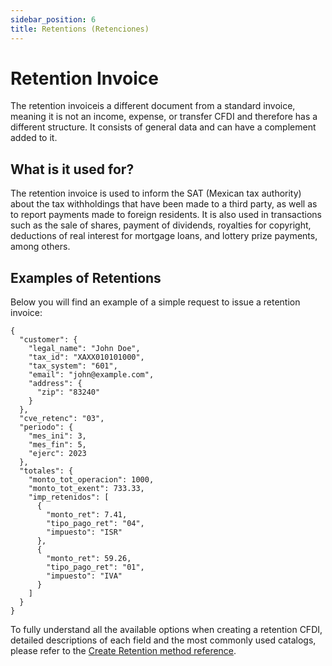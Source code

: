 ```yaml
---
sidebar_position: 6
title: Retentions (Retenciones)
---
```


# Retention Invoice

The retention invoiceis a different document from a standard invoice, meaning
it is not an income, expense, or transfer CFDI and therefore has a different
structure. It consists of general data and can have a complement added to it.

## What is it used for?

The retention invoice is used to inform the SAT (Mexican tax authority) about
the tax withholdings that have been made to a third party, as well as to report
payments made to foreign residents. It is also used in transactions such as the
sale of shares, payment of dividends, royalties for copyright, deductions of
real interest for mortgage loans, and lottery prize payments, among others.

## Examples of Retentions

Below you will find an example of a simple request to issue a retention invoice:

```
{
  "customer": {
    "legal_name": "John Doe",
    "tax_id": "XAXX010101000",
    "tax_system": "601",
    "email": "john@example.com",
    "address": {
      "zip": "83240"
    }
  },
  "cve_retenc": "03",
  "periodo": {
    "mes_ini": 3,
    "mes_fin": 5,
    "ejerc": 2023
  },
  "totales": {
    "monto_tot_operacion": 1000,
    "monto_tot_exent": 733.33,
    "imp_retenidos": [
      {
        "monto_ret": 7.41,
        "tipo_pago_ret": "04",
        "impuesto": "ISR"
      },
      {
        "monto_ret": 59.26,
        "tipo_pago_ret": "01",
        "impuesto": "IVA"
      }
    ]
  }
}

```

To fully understand all the available options when creating a retention CFDI,
detailed descriptions of each field and the most commonly used catalogs,
please refer to the [Create Retention method reference](/api/#operation/createRetention).
